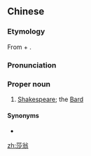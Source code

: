 ==Chinese==
{{zh-forms}}

===Etymology===
From {{zh-m|莎|Shā|note=abbreviation of {{zh-l|莎士比亞}}, from {{der|zh|en|Shakespeare}}}} + {{zh-m|翁|elderly man}}.

===Pronunciation===
{{zh-pron
|m=Shāwēng
|c=saa1 jung1
|cat=pn
}}

===Proper noun===
{{zh-proper noun}}

# [[Shakespeare]]; the [[Bard]]

====Synonyms====
* {{zh-l|莎士比亞}}

[[zh:莎翁]]